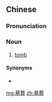==Chinese==
{{zh-forms}}

===Pronunciation===
{{zh-pron
|m=mùzàng
|c=mou6 zong3
|cat=n
}}

===Noun===
{{zh-noun}}

# {{label|zh|archaeology}} [[tomb]] {{zh-mw|m:座}}

====Synonyms====
* {{zh-l|墳墓}}

[[mg:墓葬]]
[[zh:墓葬]]